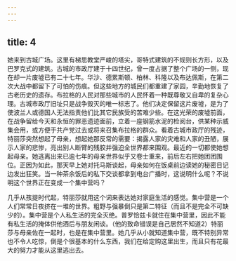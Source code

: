 ```yaml
---
---
---
```

title: 4
---



她来到古城广场。这里有梯思教堂严峻的塔尖，哥特式建筑的不规则长方形，以及巴罗克式的建筑。古城的市政厅建于十四世纪，曾一度占据了整个广场的一侧，现在却一片废墟已有二十七年。华沙、德累斯顿、柏林、科隆以及布达佩斯，在第二次大战中都留下了可怕的伤痕。但这些地方的城民们都重建了家园，辛勤地恢复了古老历史的遗存。布拉格的人民对那些城市的人民怀着一种既尊敬又自卑的复杂心理。古城市政厅旧址只是战争毁灭的唯一标志了。他们决定保留这片废墟，是为了使波兰人或德国人无法指责他们比其它民族受的苦难少些。在这光荣的废墟前面，在战争留给今天和永恒的罪恶遗迹面前，立着一座钢筋水泥的检阅台，供某种示威集会用，或方便于共产党过去或将来召集布拉格的群众。看着古城市政厅的残迹，特丽莎突然想起了母亲，想起她那反常的需要：揭露人家的灾难和人家的丑陋，展示人家的悲惨，亮出别人断臂的残胶并强迫全世界都来围观。最近的一切都使她想起母亲。她逃离出来已逾七年的母亲世界似乎又卷士重来，前后左右把她团团围位。正因为如此，那天早上她对托马斯谈起，母亲如何在饭桌前边读她的秘密日记边发出狂笑。当一种茶余饭后的私下交谈都拿到电台广播时，这说明什么呢？不说明这个世界正在变成一个集中营吗？

几乎从孩提时代起，特丽莎就用这个词来表达她对家庭生活的感觉。集中营是一个人们常常日夜挤在一堆的世界。粗野与强暴倒只是第二特征（而且不是完全不可缺少的）。集中营是个人私生活的完全灭绝。普罗恰兹卡就住在集中营里，因此不能有私生活的掩体供他酒后与朋友闲谈。（他的致命错误是自己居然不知道2）特丽莎与母亲佐在一起时，也是在集中营里。她几乎从小就知道集中营，既不特别异常也不令人吃惊，倒是个很基本的什么东西，我们在给定购这里出生，而且只有花最大的努力才能从这里逃出去。